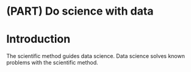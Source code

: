 # (PART) Do science with data {-}

# Introduction

The scientific method guides data science. Data science solves known problems with the scientific method.
